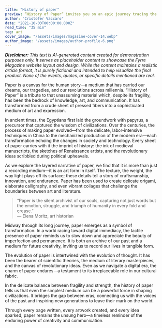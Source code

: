```yaml
---
title: "History of paper"
preview: “History of Paper” invites you on an epic journey tracing the humble origins and transformative evolution of paper. This article delves deep into how this seemingly simple material has not only documented history but also shaped art, culture, and human expression. Explore the legacy of paper—from ancient papyrus to modern digital analogies—and discover its enduring role as the silent witness of our collective story.
author: "Cristofer Vaccaro"
date: "2021-10-03T00:00:00.000Z"
read_time: "35 min"
tag: art
cover_image: "/assets/images/magazine-cover-14.webp"
author_image: "/assets/images/author-profile-6.png"
---
```


_**Disclaimer:** This text is AI-generated content created for demonstration purposes only. It serves as placeholder content to showcase the Fyrre Magazine website layout and design. While the content maintains a realistic article format, it is purely fictional and intended to help visualize the final product. None of the events, quotes, or specific details mentioned are real._

Paper is a canvas for the human story—a medium that has carried our dreams, our tragedies, and our revolutions across millennia. “History of Paper” is a tribute to that unassuming material which, despite its fragility, has been the bedrock of knowledge, art, and communication. It has transformed from a crude sheet of pressed fibers into a sophisticated medium of art and expression.

In ancient times, the Egyptians first laid the groundwork with papyrus, a precursor that captured the wisdom of civilizations. Over the centuries, the process of making paper evolved—from the delicate, labor-intensive techniques in China to the mechanized production of the modern era—each transformation echoing the changes in society and technology. Every sheet of paper carries with it the imprint of history: the ink of medieval manuscripts, the sketches of Renaissance artists, and the revolutionary ideas scribbled during political upheavals.

As we explore the layered narrative of paper, we find that it is more than just a recording medium—it is an art form in itself. The texture, the weight, the way light plays off its surface; these details tell a story of craftsmanship, innovation, and endurance. Paper has been used to create delicate origami, elaborate calligraphy, and even vibrant collages that challenge the boundaries between art and literature.

> “Paper is the silent archivist of our souls, capturing not just words but the emotion, struggle, and triumph of humanity in every fold and crease.”  
> — Elena Moritz, art historian

Midway through its long journey, paper emerges as a symbol of transformation. In a world racing toward digital immediacy, the tactile presence of paper reminds us to slow down and appreciate the beauty of imperfection and permanence. It is both an archive of our past and a medium for future creativity, inviting us to record our lives in tangible form.

The evolution of paper is intertwined with the evolution of thought. It has been the bearer of scientific theories, the medium of literary masterpieces, and the canvas of revolutionary ideas. Even as we navigate a digital era, the charm of paper endures—a testament to its irreplaceable role in our cultural fabric.

In the delicate balance between fragility and strength, the history of paper tells us that even the simplest medium can be a powerful force in shaping civilizations. It bridges the gap between eras, connecting us with the voices of the past and inspiring new generations to leave their mark on the world.

Through every page written, every artwork created, and every idea sparked, paper remains the unsung hero—a timeless reminder of the enduring power of creativity and communication.
